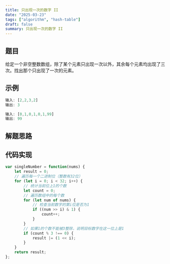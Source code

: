 ```yaml
---
title: 只出现一次的数字 II
date: "2025-03-23"
tags: ["algorithm", "hash-table"]
draft: false
summary: 只出现一次的数字 II
---
```


## 题目

给定一个非空整数数组，除了某个元素只出现一次以外，其余每个元素均出现了三次。找出那个只出现了一次的元素。

## 示例

```js
输入: [2,2,3,2]
输出: 3
```

```js
输入: [0,1,0,1,0,1,99]
输出: 99
```

## 解题思路



## 代码实现

```js
var singleNumber = function(nums) {
    let result = 0;
    // 遍历每一个二进制位（整数有32位）
    for (let i = 0; i < 32; i++) {
        // 统计当前位上1的个数
        let count = 0;
        // 遍历数组中的每个数
        for (let num of nums) {
            // 检查当前数字的第i位是否为1
            if ((num >> i) & 1) {
                count++;
            }
        }
        // 如果1的个数不能被3整除，说明目标数字在这一位上是1
        if (count % 3 !== 0) {
            result |= (1 << i);
        }
    }
    return result;
};

```
